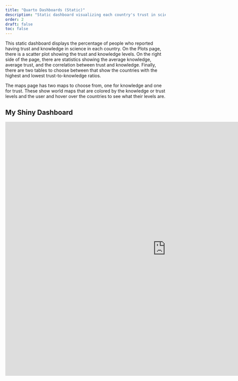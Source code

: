 ```yaml
---
title: "Quarto Dashboards (Static)"
description: "Static dashboard visualizing each country's trust in science and knowledge of science."
order: 2
draft: false
toc: false
---
```


This static dashboard displays the percentage of people who reported having trust and knowledge in science in each country. On the Plots page, there is a scatter plot showing the trust and knowledge levels. On the right side of the page, there are statistics showing the average knowledge, average trust, and the correlation between trust and knowledge. Finally, there are two tables to choose between that show the countries with the highest and lowest trust-to-knowledge ratios.

The maps page has two maps to choose from, one for knowledge and one for trust. These show world maps that are colored by the knowledge or trust levels and the user and hover over the countries to see what their levels are. 

## My Shiny Dashboard

<iframe src="https://nmgreenfield.quarto.pub/lab-3/"
        width="200%"
        height="800px"
        frameborder="0">
</iframe>
